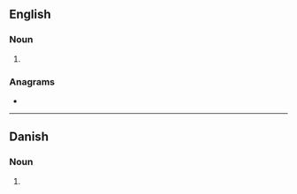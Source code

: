 ==English==

===Noun===
{{head|en|noun plural form}}

# {{plural of|syle|lang=en}}

===Anagrams===
* {{anagrams|en|lyses|sleys}}

----

==Danish==

===Noun===
{{head|da|noun form|g=c}}

# {{genitive plural indefinite of|syl|lang=da}}